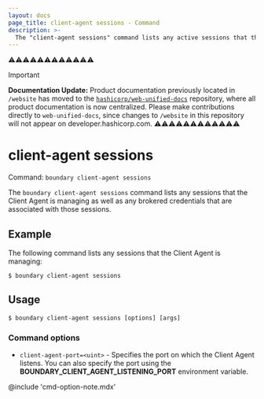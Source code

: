 ```yaml
---
layout: docs
page_title: client-agent sessions - Command
description: >-
  The "client-agent sessions" command lists any active sessions that the Client Agent is managing. It also lists any associated brokered credentials.
---
```


⚠️⚠️⚠️⚠️⚠️⚠️⚠️⚠️⚠️⚠️⚠️⚠️
> [!IMPORTANT]  
> **Documentation Update:** Product documentation previously located in `/website` has moved to the [`hashicorp/web-unified-docs`](https://github.com/hashicorp/web-unified-docs) repository, where all product documentation is now centralized. Please make contributions directly to `web-unified-docs`, since changes to `/website` in this repository will not appear on developer.hashicorp.com.
⚠️⚠️⚠️⚠️⚠️⚠️⚠️⚠️⚠️⚠️⚠️⚠️

# client-agent sessions

Command: `boundary client-agent sessions`

The `boundary client-agent sessions` command lists any sessions that the Client Agent is managing as well as any brokered credentials that are associated with those sessions.

## Example

The following command lists any sessions that the Client Agent is managing:

```shell-session
$ boundary client-agent sessions
```

## Usage

<CodeBlockConfig hideClipboard>

```shell-session
$ boundary client-agent sessions [options] [args]
```

</CodeBlockConfig>

### Command options

- `client-agent-port=<uint>` - Specifies the port on which the Client Agent listens.
You can also specify the port using the **BOUNDARY_CLIENT_AGENT_LISTENING_PORT** environment variable.

@include 'cmd-option-note.mdx'
